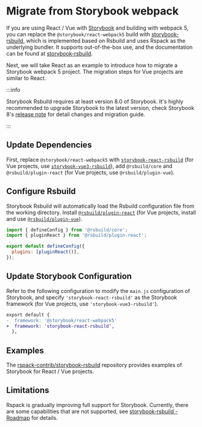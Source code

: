 
# Migrate from Storybook webpack

If you are using React / Vue with [Storybook](https://storybook.js.org/) and building with webpack 5, you can replace the `@storybook/react-webpack5` build with [storybook-rsbuild](https://github.com/rspack-contrib/storybook-rsbuild), which is implemented based on Rsbuild and uses Rspack as the underlying bundler. It supports out-of-the-box use, and the documentation can be found at [storybook-rsbuild](https://github.com/rspack-contrib/storybook-rsbuild).

Next, we will take React as an example to introduce how to migrate a Storybook webpack 5 project. The migration steps for Vue projects are similar to React.

:::info

Storybook Rsbuild requires at least version 8.0 of Storybook. It's highly recommended to upgrade Storybook to the latest version, check Storybook 8's [release note](https://storybook.js.org/blog/storybook-8/) for detail changes and migration guide.

:::

## Update Dependencies

First, replace `@storybook/react-webpack5` with [`storybook-react-rsbuild`](https://www.npmjs.com/package/storybook-react-rsbuild) (for Vue projects, use [`storybook-vue3-rsbuild`](https://www.npmjs.com/package/storybook-vue3-rsbuild)), add `@rsbuild/core` and `@rsbuild/plugin-react` (for Vue projects, use `@rsbuild/plugin-vue`).

<PackageManagerTabs command="install storybook-react-rsbuild @rsbuild/core @rsbuild/plugin-react -D" />

## Configure Rsbuild

Storybook Rsbuild will automatically load the Rsbuild configuration file from the working directory. Install [`@rsbuild/plugin-react`](https://rsbuild.dev/guide/framework/react) (for Vue projects, install and use [`@rsbuild/plugin-vue`](https://rsbuild.dev/guide/framework/vue3)).

```js
import { defineConfig } from '@rsbuild/core';
import { pluginReact } from '@rsbuild/plugin-react';

export default defineConfig({
  plugins: [pluginReact()],
});
```

## Update Storybook Configuration

Refer to the following configuration to modify the `main.js` configuration of Storybook, and specify `'storybook-react-rsbuild'` as the Storybook framework (for Vue projects, use `'storybook-vue3-rsbuild'`).

```diff title=.storybook/main.js
export default {
-  framework: '@storybook/react-webpack5'
+  framework: 'storybook-react-rsbuild',
  },
```

## Examples

The [rspack-contrib/storybook-rsbuild](https://github.com/rspack-contrib/storybook-rsbuild/tree/main/sandboxes) repository provides examples of Storybook for React / Vue projects.

## Limitations

Rspack is gradually improving full support for Storybook. Currently, there are some capabilities that are not supported, see [storybook-rsbuild - Roadmap](https://github.com/rspack-contrib/storybook-rsbuild#roadmap) for details.
